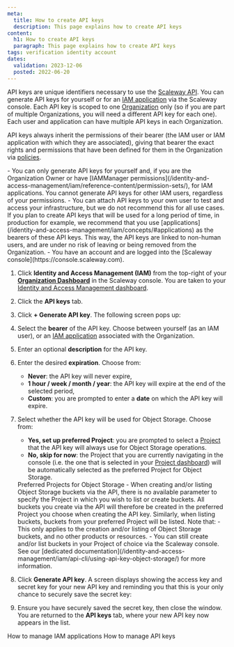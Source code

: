 ```yaml
---
meta:
  title: How to create API keys
  description: This page explains how to create API keys
content:
  h1: How to create API keys
  paragraph: This page explains how to create API keys
tags: verification identity account
dates:
  validation: 2023-12-06
  posted: 2022-06-20
---
```


API keys are unique identifiers necessary to use the [Scaleway API](https://www.scaleway.com/en/developers/api/). You can generate API keys for yourself or for an [IAM application](/identity-and-access-management/iam/concepts/#application) via the Scaleway console. Each API key is scoped to one [Organization](/identity-and-access-management/iam/concepts/#organization) only (so if you are part of multiple Organizations, you will need a different API key for each one). Each user and application can have multiple API keys in each Organization.

API keys always inherit the permissions of their bearer (the IAM user or IAM application with which they are associated), giving that bearer the exact rights and permissions that have been defined for them in the Organization via [policies](/identity-and-access-management/iam/concepts/#policy).

<Message type="important">
  - You can only generate API keys for yourself and, if you are the Organization Owner or have [IAMManager permissions](/identity-and-access-management/iam/reference-content/permission-sets/), for IAM applications. You cannot generate API keys for other IAM users, regardless of your permissions.
  - You can attach API keys to your own user to test and access your infrastructure, but we do not recommend this for all use cases.
</Message>

<Message type="tip">
  If you plan to create API keys that will be used for a long period of time, in production for example, we recommend that you use [applications](/identity-and-access-management/iam/concepts/#applications) as the bearers of these API keys. This way, the API keys are linked to non-human users, and are under no risk of leaving or being removed from the Organization.
</Message>

<Message type="requirement">
  - You have an account and are logged into the [Scaleway console](https://console.scaleway.com).
</Message>


1. Click **Identity and Access Management (IAM)** from the top-right of your [**Organization Dashboard**](https://console.scaleway.com/organization) in the Scaleway console. You are taken to your [Identity and Access Management dashboard](https://console.scaleway.com/iam/users).
    <Lightbox src="scaleway-iam-users-dashboard.webp" alt="" />

2. Click the **API keys** tab.

3. Click **+ Generate API key**. The following screen pops up:
    <Lightbox src="scaleway-generate-api-key.webp" alt="" />

4. Select the **bearer** of the API key. Choose between yourself (as an IAM user), or an [IAM application](/identity-and-access-management/iam/concepts/#application) associated with the Organization.

5. Enter an optional **description** for the API key.

6. Enter the desired **expiration**. Choose from:
    - **Never**: the API key will never expire,
    - **1 hour / week / month / year**: the API key will expire at the end of the selected period,
    - **Custom**: you are prompted to enter a **date** on which the API key will expire.

7. Select whether the API key will be used for Object Storage. Choose from:
    - **Yes, set up preferred Project**: you are prompted to select a [Project](/identity-and-access-management/iam/concepts/#project) that the API key will always use for Object Storage operations.
    - **No, skip for now**: the Project that you are currently navigating in the console (i.e. the one that is selected in your [Project dashboard](/identity-and-access-management/organizations-and-projects/concepts/#project-dashboard)) will be automatically selected as the preferred Project for Object Storage.

    <Message type="note">
      Preferred Projects for Object Storage - When creating and/or listing Object Storage buckets via the API, there is no available parameter to specify the Project in which you wish to list or create buckets. All buckets you create via the API will therefore be created in the preferred Project you choose when creating the API key. Similarly, when listing buckets, buckets from your preferred Project will be listed.
      Note that:
        - This only applies to the creation and/or listing of Object Storage buckets, and no other products or resources.
        - You can still create and/or list buckets in your Project of choice via the Scaleway console.
      See our [dedicated documentation](/identity-and-access-management/iam/api-cli/using-api-key-object-storage/) for more information.
    </Message>

8. Click **Generate API key**. A screen displays showing the access key and secret key for your new API key and reminding you that this is your only chance to securely save the secret key:
    <Lightbox src="scaleway-generated-api-key.webp" alt="" />

9. Ensure you have securely saved the secret key, then close the window. You are returned to the **API keys** tab, where your new API key now appears in the list.

<Navigation title="See also">
  <PreviousButton to="/identity-and-access-management/iam/how-to/manage-applications/">How to manage IAM applications</PreviousButton>
  <NextButton to="/identity-and-access-management/iam/how-to/manage-api-keys/">How to manage API keys</NextButton>
</Navigation>